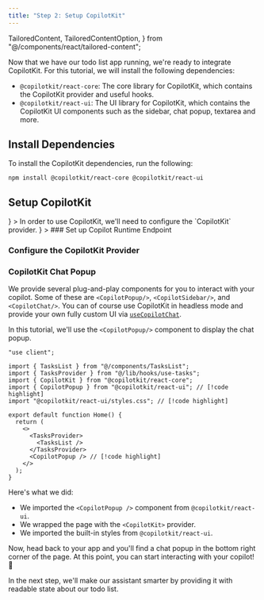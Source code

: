 ```yaml
---
title: "Step 2: Setup CopilotKit"
---
```


  TailoredContent,
  TailoredContentOption,
} from "@/components/react/tailored-content";

Now that we have our todo list app running, we're ready to integrate CopilotKit. For this tutorial, we will install the following dependencies:

- `@copilotkit/react-core`: The core library for CopilotKit, which contains the CopilotKit provider and useful hooks.
- `@copilotkit/react-ui`: The UI library for CopilotKit, which contains the CopilotKit UI components such as the sidebar, chat popup, textarea and more.

## Install Dependencies

To install the CopilotKit dependencies, run the following:

```package-install
npm install @copilotkit/react-core @copilotkit/react-ui
```

## Setup CopilotKit

<TailoredContent id="hosting">
<TailoredContentOption
  id="copilotkit-platform"
  title="Copilot Platform (Recommended)"
  description="Use our hosted backend endpoint to get started quickly (OpenAI only)."
  icon={<FaCloud />}
>
In order to use CopilotKit, we'll need to configure the `CopilotKit` provider.

<CopilotCloudConfigureCopilotKitProvider components={props.components} />
</TailoredContentOption>
<TailoredContentOption
  id="self-hosted"
  title="Self-hosting"
  description="Learn to host CopilotKit's runtime yourself with your own backend."
  icon={<FaServer />}
>

<Steps>
<Step>
### Set up Copilot Runtime Endpoint
<SelfHostingCopilotRuntimeCreateEndpoint components={props.components} />
</Step>
<Step>

### Configure the CopilotKit Provider

<SelfHostingCopilotRuntimeConfigureCopilotKitProvider
  components={props.components}
/>

</Step>
</Steps>
</TailoredContentOption>
</TailoredContent>

### CopilotKit Chat Popup

We provide several plug-and-play components for you to interact with your copilot. Some of these are `<CopilotPopup/>`, `<CopilotSidebar/>`, and `<CopilotChat/>`. You can of course use CopilotKit in headless mode and provide your own fully custom UI via [`useCopilotChat`](/reference/hooks/useCopilotChat).

In this tutorial, we'll use the `<CopilotPopup/>` component to display the chat popup.

```tsx title="app/page.tsx" showLineNumbers {6-7,15}
"use client";

import { TasksList } from "@/components/TasksList";
import { TasksProvider } from "@/lib/hooks/use-tasks";
import { CopilotKit } from "@copilotkit/react-core";
import { CopilotPopup } from "@copilotkit/react-ui"; // [!code highlight]
import "@copilotkit/react-ui/styles.css"; // [!code highlight]

export default function Home() {
  return (
    <>
      <TasksProvider>
        <TasksList />
      </TasksProvider>
      <CopilotPopup /> // [!code highlight]
    </>
  );
}
```

Here's what we did:

- We imported the `<CopilotPopup />` component from `@copilotkit/react-ui`.
- We wrapped the page with the `<CopilotKit>` provider.
- We imported the built-in styles from `@copilotkit/react-ui`.

Now, head back to your app and you'll find a chat popup in the bottom right corner of the page. At this point, you can start interacting with your copilot! 🎉

In the next step, we'll make our assistant smarter by providing it with readable state about our todo list.

